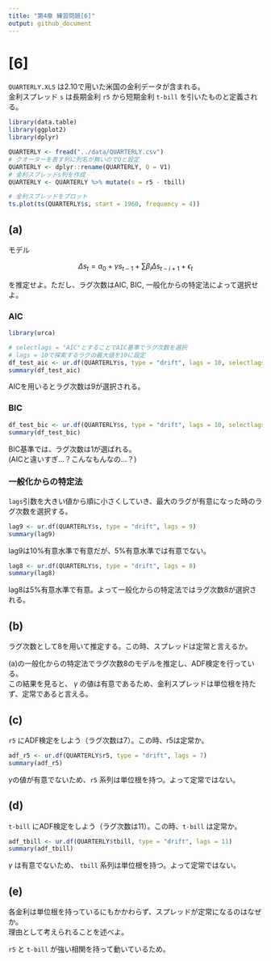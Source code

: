 ```yaml
---
title: "第4章 練習問題[6]"
output: github_document
---
```


# [6]
`QUARTERLY.XLS` は2.10で用いた米国の金利データが含まれる。  
金利スプレッド `s` は長期金利 `r5` から短期金利 `t-bill` を引いたものと定義される。

```r
library(data.table)
library(ggplot2)
library(dplyr)

QUARTERLY <- fread("../data/QUARTERLY.csv")
# クオーターを表す列に列名が無いのでQと設定
QUARTERLY <- dplyr::rename(QUARTERLY, Q = V1)
# 金利スプレッドs列を作成
QUARTERLY <- QUARTERLY %>% mutate(s = r5 - tbill)

# 金利スプレッドをプロット
ts.plot(ts(QUARTERLY$s, start = 1960, frequency = 4))
```

## (a)
モデル

$$
\Delta s_t = a_0 + \gamma s_{t-1} + \sum \beta_i \Delta s_{t-i+1} + \epsilon_t
$$

を推定せよ。ただし、ラグ次数はAIC, BIC, 一般化からの特定法によって選択せよ。

### AIC

```r
library(urca)

# selectlags = "AIC"とすることでAIC基準でラグ次数を選択
# lags = 10で探索するラグの最大値を10に設定
df_test_aic <- ur.df(QUARTERLY$s, type = "drift", lags = 10, selectlags = "AIC")
summary(df_test_aic)
```

AICを用いるとラグ次数は9が選択される。


### BIC

```r
df_test_bic <- ur.df(QUARTERLY$s, type = "drift", lags = 10, selectlags = "BIC")
summary(df_test_bic)
```

BIC基準では、ラグ次数は1が選ばれる。  
(AICと違いすぎ...？こんなもんなの...？)  


### 一般化からの特定法
`lags`引数を大きい値から順に小さくしていき、最大のラグが有意になった時のラグ次数を選択する。

```r
lag9 <- ur.df(QUARTERLY$s, type = "drift", lags = 9)
summary(lag9)
```

lag9は10%有意水準で有意だが、5%有意水準では有意でない。

```r
lag8 <- ur.df(QUARTERLY$s, type = "drift", lags = 8)
summary(lag8)
```

lag8は5%有意水準で有意。よって一般化からの特定法ではラグ次数8が選択される。


## (b)
ラグ次数として8を用いて推定する。この時、スプレッドは定常と言えるか。

(a)の一般化からの特定法でラグ次数8のモデルを推定し、ADF検定を行っている。  
この結果を見ると、 $\gamma$ の値は有意であるため、金利スプレッドは単位根を持たず、定常であると言える。  


## (c)
`r5` にADF検定をしよう（ラグ次数は7）。この時、r5は定常か。

```r
adf_r5 <- ur.df(QUARTERLY$r5, type = "drift", lags = 7)
summary(adf_r5)
```

$\gamma$の値が有意でないため、`r5` 系列は単位根を持つ。よって定常ではない。


## (d)
`t-bill` にADF検定をしよう（ラグ次数は11）。この時、`t-bill` は定常か。  

```r
adf_tbill <- ur.df(QUARTERLY$tbill, type = "drift", lags = 11)
summary(adf_tbill)
```

$\gamma$ は有意でないため、 `tbill` 系列は単位根を持つ。よって定常ではない。  


## (e)
各金利は単位根を持っているにもかかわらず、スプレッドが定常になるのはなぜか。  
理由として考えられることを述べよ。

`r5` と `t-bill` が強い相関を持って動いているため。  



